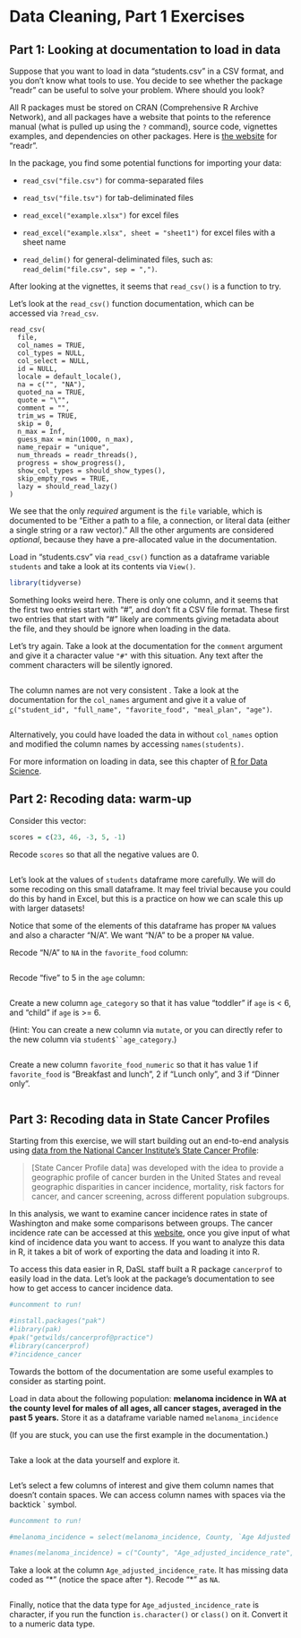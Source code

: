 # Data Cleaning, Part 1 Exercises

## Part 1: Looking at documentation to load in data

Suppose that you want to load in data "students.csv" in a CSV format, and you don't know what tools to use. You decide to see whether the package "readr" can be useful to solve your problem. Where should you look?

All R packages must be stored on CRAN (Comprehensive R Archive Network), and all packages have a website that points to the reference manual (what is pulled up using the `?` command), source code, vignettes examples, and dependencies on other packages. Here is [the website](https://cran.r-project.org/web/packages/readr/) for "readr".

In the package, you find some potential functions for importing your data:

-   `read_csv("file.csv")` for comma-separated files

-   `read_tsv("file.tsv")` for tab-deliminated files

-   `read_excel("example.xlsx")` for excel files

-   `read_excel("example.xlsx", sheet = "sheet1")` for excel files with a sheet name

-   `read_delim()` for general-deliminated files, such as: `read_delim("file.csv", sep = ",")`.

After looking at the vignettes, it seems that `read_csv()` is a function to try.

Let's look at the `read_csv()` function documentation, which can be accessed via `?read_csv`.

```         
read_csv(
  file,
  col_names = TRUE,
  col_types = NULL,
  col_select = NULL,
  id = NULL,
  locale = default_locale(),
  na = c("", "NA"),
  quoted_na = TRUE,
  quote = "\"",
  comment = "",
  trim_ws = TRUE,
  skip = 0,
  n_max = Inf,
  guess_max = min(1000, n_max),
  name_repair = "unique",
  num_threads = readr_threads(),
  progress = show_progress(),
  show_col_types = should_show_types(),
  skip_empty_rows = TRUE,
  lazy = should_read_lazy()
)
```

We see that the only *required* argument is the `file` variable, which is documented to be "Either a path to a file, a connection, or literal data (either a single string or a raw vector)." All the other arguments are considered *optional*, because they have a pre-allocated value in the documentation.

Load in "students.csv" via `read_csv()` function as a dataframe variable `students` and take a look at its contents via `View()`.

```r
library(tidyverse)


```

Something looks weird here. There is only one column, and it seems that the first two entries start with "\#", and don't fit a CSV file format. These first two entries that start with "\#" likely are comments giving metadata about the file, and they should be ignore when loading in the data.

Let's try again. Take a look at the documentation for the `comment` argument and give it a character value `"#"` with this situation. Any text after the comment characters will be silently ignored.

```r

```

The column names are not very consistent . Take a look at the documentation for the `col_names` argument and give it a value of [`c`](https://rdrr.io/r/base/c.html)`("student_id", "full_name", "favorite_food", "meal_plan", "age")`.

```r

```

Alternatively, you could have loaded the data in without `col_names` option and modified the column names by accessing `names(students)`.

For more information on loading in data, see this chapter of [R for Data Science](https://r4ds.hadley.nz/spreadsheets).

## Part 2: Recoding data: warm-up

Consider this vector:

```r
scores = c(23, 46, -3, 5, -1)
```

Recode `scores` so that all the negative values are 0.

```r

```

Let's look at the values of `students` dataframe more carefully. We will do some recoding on this small dataframe. It may feel trivial because you could do this by hand in Excel, but this is a practice on how we can scale this up with larger datasets!

Notice that some of the elements of this dataframe has proper `NA` values and also a character "N/A". We want "N/A" to be a proper `NA` value.

Recode "N/A" to `NA` in the `favorite_food` column:

```r

```

Recode "five" to 5 in the `age` column:

```r

```

Create a new column `age_category` so that it has value "toddler" if `age` is \< 6, and "child" if `age` is \>= 6.

(Hint: You can create a new column via `mutate`, or you can directly refer to the new column via ``` student$``age_category ```.)

```r

```

Create a new column `favorite_food_numeric` so that it has value 1 if `favorite_food` is "Breakfast and lunch", 2 if "Lunch only", and 3 if "Dinner only".

```r

```

## Part 3: Recoding data in State Cancer Profiles

Starting from this exercise, we will start building out an end-to-end analysis using [data from the National Cancer Institute's State Cancer Profile](https://statecancerprofiles.cancer.gov/index.html):

> [State Cancer Profile data] was developed with the idea to provide a geographic profile of cancer burden in the United States and reveal geographic disparities in cancer incidence, mortality, risk factors for cancer, and cancer screening, across different population subgroups.

In this analysis, we want to examine cancer incidence rates in state of Washington and make some comparisons between groups. The cancer incidence rate can be accessed at this [website](https://statecancerprofiles.cancer.gov/incidencerates/index.php), once you give input of what kind of incidence data you want to access. If you want to analyze this data in R, it takes a bit of work of exporting the data and loading it into R.

To access this data easier in R, DaSL staff built a R package `cancerprof` to easily load in the data. Let's look at the package's documentation to see how to get access to cancer incidence data.

```r
#uncomment to run!

#install.packages("pak")
#library(pak)
#pak("getwilds/cancerprof@practice")
#library(cancerprof)
#?incidence_cancer
```

Towards the bottom of the documentation are some useful examples to consider as starting point.

Load in data about the following population: **melanoma incidence in WA at the county level for males of all ages, all cancer stages, averaged in the past 5 years.** Store it as a dataframe variable named `melanoma_incidence`

(If you are stuck, you can use the first example in the documentation.)

```r

```

Take a look at the data yourself and explore it.

```r

```

Let's select a few columns of interest and give them column names that doesn't contain spaces. We can access column names with spaces via the backtick \` symbol.

```r
#uncomment to run!

#melanoma_incidence = select(melanoma_incidence, County, `Age Adjusted Incidence Rate`, `Recent Trend`)

#names(melanoma_incidence) = c("County", "Age_adjusted_incidence_rate", "Recent_trend")
```

Take a look at the column `Age_adjusted_incidence_rate`. It has missing data coded as "\*" (notice the space after \*). Recode "\*" as `NA`.

```r

```

Finally, notice that the data type for `Age_adjusted_incidence_rate` is character, if you run the function `is.character()` or `class()` on it. Convert it to a numeric data type.

```r

```
